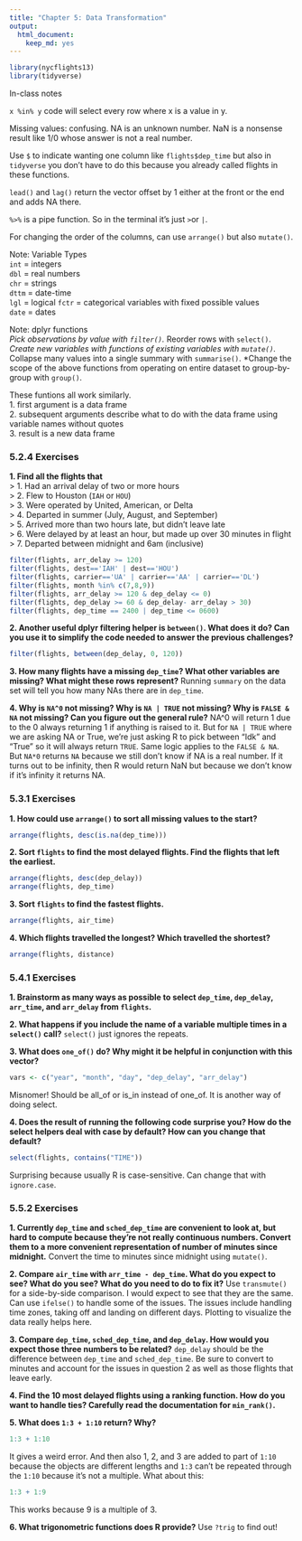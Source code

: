 ```yaml
---
title: "Chapter 5: Data Transformation"
output: 
  html_document: 
    keep_md: yes
---
```

```r
library(nycflights13)
library(tidyverse)
```
In-class notes

`x %in% y` code will select every row where x is a value in y.

Missing values: confusing. NA is an unknown number. NaN is a nonsense result like 1/0 whose answer is not a real number.

Use `$` to indicate wanting one column like `flights$dep_time` but also in `tidyverse` you don't have to do this because you already called flights in these functions.

`lead()` and `lag()` return the vector offset by 1 either at the front or the end and adds NA there.

`%>%` is a pipe function. So in the terminal it's just `>`or `|`.

For changing the order of the columns, can use `arrange()` but also `mutate()`.


Note: Variable Types  
`int` = integers  
`dbl` = real numbers  
`chr` = strings  
`dttm` = date-time  
`lgl` = logical
`fctr` = categorical variables with fixed possible values  
`date` = dates  

Note: dplyr functions  
*Pick observations by value with `filter()`.
*Reorder rows with `select()`.
*Create new variables with functions of existing variables with `mutate()`.
*Collapse many values into a single summary with `summarise()`.
*Change the scope of the above functions from operating on entire dataset to group-by-group with `group()`.

These funtions all work similarly.  
1. first argument is a data frame  
2. subsequent arguments describe what to do with the data frame using variable names without quotes  
3. result is a new data frame  

### 5.2.4 Exercises  
**1. Find all the flights that**  
> 1. Had an arrival delay of two or more hours  
> 2. Flew to Houston (`IAH` or `HOU`)  
> 3. Were operated by United, American, or Delta  
> 4. Departed in summer (July, August, and September)  
> 5. Arrived more than two hours late, but didn't leave late  
> 6. Were delayed by at least an hour, but made up over 30 minutes in flight  
> 7. Departed between midnight and 6am (inclusive)

```r
filter(flights, arr_delay >= 120)
filter(flights, dest=='IAH' | dest=='HOU')
filter(flights, carrier=='UA' | carrier=='AA' | carrier=='DL')
filter(flights, month %in% c(7,8,9))
filter(flights, arr_delay >= 120 & dep_delay <= 0)
filter(flights, dep_delay >= 60 & dep_delay- arr_delay > 30)
filter(flights, dep_time == 2400 | dep_time <= 0600)
```



**2. Another useful dplyr filtering helper is `between()`. What does it do? Can you use it to simplify the code needed to answer the previous challenges?**
```r
filter(flights, between(dep_delay, 0, 120))
```


**3. How many flights have a missing `dep_time`? What other variables are missing? What might these rows represent?**
Running `summary` on the data set will tell you how many NAs there are in `dep_time`.


**4. Why is `NA^0` not missing? Why is `NA | TRUE` not missing? Why is `FALSE & NA` not missing? Can you figure out the general rule?**
NA^0 will return 1 due to the 0 always returning 1 if anything is raised to it. But for `NA | TRUE` where we are asking NA or True, we're just asking R to pick between "Idk" and "True" so it will always return `TRUE`. Same logic applies to the `FALSE & NA`. But `NA*0` returns `NA` because we still don't know if NA is a real number. If it turns out to be infinity, then R would return NaN but because we don't know if it's infinity it returns NA.

### 5.3.1 Exercises
**1. How could use `arrange()` to sort all missing values to the start?**
```r
arrange(flights, desc(is.na(dep_time)))
```


**2. Sort `flights` to find the most delayed flights. Find the flights that left the earliest.**
```r
arrange(flights, desc(dep_delay))
arrange(flights, dep_time)
```


**3. Sort `flights` to find the fastest flights.**
```r
arrange(flights, air_time)
```


**4. Which flights travelled the longest? Which travelled the shortest?**
```r
arrange(flights, distance)
```


### 5.4.1 Exercises
**1. Brainstorm as many ways as possible to select `dep_time`, `dep_delay`, `arr_time`, and `arr_delay` from `flights`.**

**2. What happens if you include the name of a variable multiple times in a `select()` call?**
`select()` just ignores the repeats.

**3. What does `one_of()` do? Why might it be helpful in conjunction with this vector?**
```r
vars <- c("year", "month", "day", "dep_delay", "arr_delay")
```

Misnomer! Should be all_of or is_in instead of one_of. It is another way of doing select.



**4. Does the result of running the following code surprise you? How do the select helpers deal with case by default? How can you change that default?**
```r
select(flights, contains("TIME"))
```

Surprising because usually R is case-sensitive. Can change that with `ignore.case`.


### 5.5.2 Exercises
**1. Currently `dep_time` and `sched_dep_time` are convenient to look at, but hard to compute because they're not really continuous numbers. Convert them to a more convenient representation of number of minutes since midnight.**
Convert the time to minutes since midnight using `mutate()`.

**2. Compare `air_time` with `arr_time - dep_time`. What do you expect to see? What do you see? What do you need to do to fix it?**
Use `transmute()` for a side-by-side comparison. I would expect to see that they are the same. Can use `ifelse()` to handle some of the issues. The issues include handling time zones, taking off and landing on different days. Plotting to visualize the data really helps here.

**3. Compare `dep_time`, `sched_dep_time`, and `dep_delay`. How would you expect those three numbers to be related?**
`dep_delay` should be the difference between `dep_time` and `sched_dep_time`. Be sure to convert to minutes and account for the issues in question 2 as well as those flights that leave early.

**4. Find the 10 most delayed flights using a ranking function. How do you want to handle ties? Carefully read the documentation for `min_rank()`.**

**5. What does `1:3 + 1:10` return? Why?**
```r
1:3 + 1:10
```

It gives a weird error. And then also 1, 2, and 3 are added to part of `1:10` because the objects are different lengths and `1:3` can't be repeated through the `1:10` because it's not a multiple. What about this:

```r
1:3 + 1:9
```

This works because 9 is a multiple of 3.

**6. What trigonometric functions does R provide?**
Use `?trig` to find out!